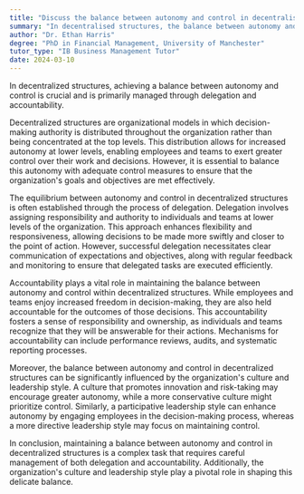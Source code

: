 ```yaml
---
title: "Discuss the balance between autonomy and control in decentralised structures"
summary: "In decentralised structures, the balance between autonomy and control is achieved through delegation and accountability."
author: "Dr. Ethan Harris"
degree: "PhD in Financial Management, University of Manchester"
tutor_type: "IB Business Management Tutor"
date: 2024-03-10
---
```


In decentralized structures, achieving a balance between autonomy and control is crucial and is primarily managed through delegation and accountability.

Decentralized structures are organizational models in which decision-making authority is distributed throughout the organization rather than being concentrated at the top levels. This distribution allows for increased autonomy at lower levels, enabling employees and teams to exert greater control over their work and decisions. However, it is essential to balance this autonomy with adequate control measures to ensure that the organization's goals and objectives are met effectively.

The equilibrium between autonomy and control in decentralized structures is often established through the process of delegation. Delegation involves assigning responsibility and authority to individuals and teams at lower levels of the organization. This approach enhances flexibility and responsiveness, allowing decisions to be made more swiftly and closer to the point of action. However, successful delegation necessitates clear communication of expectations and objectives, along with regular feedback and monitoring to ensure that delegated tasks are executed efficiently.

Accountability plays a vital role in maintaining the balance between autonomy and control within decentralized structures. While employees and teams enjoy increased freedom in decision-making, they are also held accountable for the outcomes of those decisions. This accountability fosters a sense of responsibility and ownership, as individuals and teams recognize that they will be answerable for their actions. Mechanisms for accountability can include performance reviews, audits, and systematic reporting processes.

Moreover, the balance between autonomy and control in decentralized structures can be significantly influenced by the organization's culture and leadership style. A culture that promotes innovation and risk-taking may encourage greater autonomy, while a more conservative culture might prioritize control. Similarly, a participative leadership style can enhance autonomy by engaging employees in the decision-making process, whereas a more directive leadership style may focus on maintaining control.

In conclusion, maintaining a balance between autonomy and control in decentralized structures is a complex task that requires careful management of both delegation and accountability. Additionally, the organization's culture and leadership style play a pivotal role in shaping this delicate balance.
    